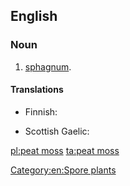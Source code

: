 ==English==

===Noun===
{{en-noun|~}}

# [[sphagnum]].

====Translations====
{{trans-top|sphagnum}}
* Finnish: {{t+|fi|rahkasammal}}
{{trans-mid}}
* Scottish Gaelic: {{t|gd|mòinteach|f}}
{{trans-bottom}}

[[Category:en:Spore plants]]

[[pl:peat moss]]
[[ta:peat moss]]